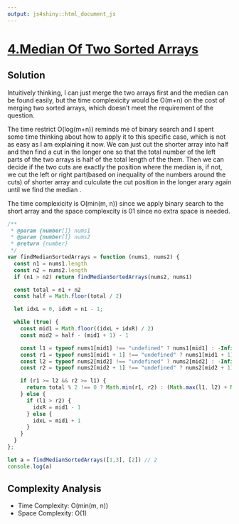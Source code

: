 ```yaml
---
output: js4shiny::html_document_js
---
```


# [4.Median Of Two Sorted Arrays](https://leetcode.com/problems/median-of-two-sorted-arrays/)

## Solution

Intuitively thinking, I can just merge the two arrays first and the median can be found easily, but the time 
complexicity would be O(m+n) on the cost of merging two sorted arrays, which doesn't meet the requirement of 
the question.

The time restrict O(log(m+n)) reminds me of binary search and I spent some time thinking about how to apply it 
to this specific case, which is not as easy as I am explaining it now. We can just cut the shorter array into half and 
then find a cut in the longer one so that the total number of the left parts of the two arrays is half of the total length 
of the them. Then we can decide if the two cuts are exactly the position where the median is, if not, we cut the 
left or right part(based on inequality of the numbers around the cuts) of shorter array and culculate the cut position 
in the longer arary again until we find the median .

The time complexicity is O(min(m, n)) since we apply binary search to the short array and the space complexcity is 01 
since no extra space is needed.

```js
/**
 * @param {number[]} nums1
 * @param {number[]} nums2
 * @return {number}
 */
var findMedianSortedArrays = function (nums1, nums2) {
  const n1 = nums1.length
  const n2 = nums2.length
  if (n1 > n2) return findMedianSortedArrays(nums2, nums1)

  const total = n1 + n2
  const half = Math.floor(total / 2)

  let idxL = 0, idxR = n1 - 1;

  while (true) {
    const mid1 = Math.floor((idxL + idxR) / 2)
    const mid2 = half - (mid1 + 1) - 1

    const l1 = typeof nums1[mid1] !== "undefined" ? nums1[mid1] : -Infinity
    const r1 = typeof nums1[mid1 + 1] !== "undefined" ? nums1[mid1 + 1] : Infinity
    const l2 = typeof nums2[mid2] !== "undefined" ? nums2[mid2] : -Infinity
    const r2 = typeof nums2[mid2 + 1] !== "undefined" ? nums2[mid2 + 1] : Infinity

    if (r1 >= l2 && r2 >= l1) {
      return total % 2 !== 0 ? Math.min(r1, r2) : (Math.max(l1, l2) + Math.min(r1, r2)) / 2
    } else {
      if (l1 > r2) {
        idxR = mid1 - 1
      } else {
        idxL = mid1 + 1
      }
    }
  }
};

let a = findMedianSortedArrays([1,3], [2]) // 2 
console.log(a)

```

## Complexity Analysis

* Time Complexity: O(min(m, n)) 
* Space Complexity: O(1)
